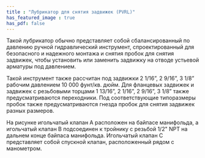 ```yaml
---
title : "Лубрикатор для снятия задвижек (PVRL)"
has_featured_image : true
has_pdf: false
---
```



Такой лубрикатор обычно представляет собой сбалансированный по давлению ручной гидравлический инструмент, спроектированный для безопасного и надежного монтажа и снятия пробок для снятия задвижек, чтобы установить или заменить задвижку на отводе устьевой арматуры под давлением.

Такой инструмент также рассчитан под задвижки 2 1/16”, 2 9/16”, 3 1/8” рабочим давлением 10 000 фунт/кв. дюйм. Для фланцевых задвижек и задвижек с резьбовыми торцами 1 13/16”, 2 1/16”, 2 9/16”, 3 1/8” также предусматриваются переходники. Под соответствующие типоразмеры пробок также предусматриваются гнезда пробок для снятия задвижек разных размеров.

На рисунке игольчатый клапан A расположен на байпасе манифольда, а игольчатый клапан B подсоединен к тройнику с резьбой 1/2" NPT на дальнем конце байпаса манифольда. Игольчатый клапан C представляет собой спускной клапан, расположенный рядом с манометром.

